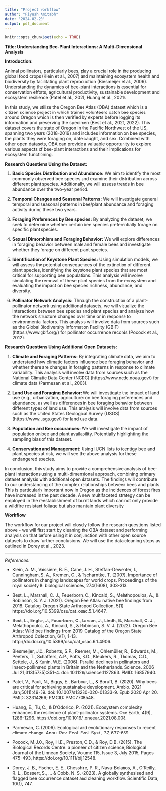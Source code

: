 ```yaml
---
title: "Project workflow"
author: "Piyush Amitabh"
date: '2024-02-20'
output: pdf_document
---
```


```r
knitr::opts_chunk$set(echo = TRUE)
```


**Title: Understanding Bee-Plant Interactions: A Multi-Dimensional Analysis**

**Introduction:**

Animal pollinators, particularly bees, play a crucial role in the producing global food crops (Klein et al., 2007) and maintaining ecosystem health and biodiversity by facilitating plant reproduction (Biesmeijer et al., 2006). Understanding the dynamics of bee-plant interactions is essential for conservation efforts, agricultural productivity, sustainable development and ecosystem resilience (Patel et al., 2021, Huang et al., 2021). 

In this study, we utilize the Oregon Bee Atlas (OBA) dataset which is a citizen science project in which trained volunteers catch bee species around Oregon which is then verified by experts before logging its information and preserving the specimen (Best et al., 2021, 2022). This dataset covers the state of Oregon in the Pacific Northwest of the US, spanning two years (2018-2019) and includes information on bee species, the plants they were foraging on, date caught, and sex. Combined with other open datasets, OBA can provide a valuable opportunity to explore various aspects of bee-plant interactions and their implications for ecosystem functioning.

**Research Questions Using the Dataset:**

1. **Basic Species Distribution and Abundance:** We aim to identify the most commonly observed bee species and examine their distribution across different plant species. Additionally, we will assess trends in bee abundance over the two-year period.

2. **Temporal Changes and Seasonal Patterns:** We will investigate general temporal and seasonal patterns in bee/plant abundance and foraging activity during these two years.

3. **Foraging Preferences by Bee species:** By analyzing the dataset, we seek to determine whether certain bee species preferentially forage on specific plant species.

4. **Sexual Dimorphism and Foraging Behavior:** We will explore differences in foraging behavior between male and female bees and investigate whether they forage on different plant species.

5. **Identification of Keystone Plant Species:** Using simulation models, we will assess the potential consequences of the extinction of different plant species, identifying the keystone plant species that are most critical for supporting bee populations. This analysis will involve simulating the removal of these plant species from the ecosystem and evaluating the impact on bee species richness, abundance, and diversity.

6. **Pollinator Network Analysis:** Through the construction of a plant-pollinator network using additional datasets, we will visualize the interactions between bee species and plant species and analyze how the network structure changes over time or in response to environmental factors. This analysis will involve data from sources such as the Global Biodiversity Information Facility (GBIF) (https://www.gbif.org/) for pollinator occurrence records (Pocock et al., 2012).

**Research Questions Using Additional Open Datasets:**

1. **Climate and Foraging Patterns:** By integrating climate data, we aim to understand how climatic factors influence bee foraging behavior and whether there are changes in foraging patterns in response to climate variability. This analysis will involve data from sources such as the National Climatic Data Center (NCDC) (https://www.ncdc.noaa.gov/) for climate data (Parmesan et al., 2003).

2. **Land Use and Foraging Behavior:** We will investigate the impact of land use (e.g., urbanization, agriculture) on bee foraging preferences and abundance, as well as differences in bee foraging behavior between different types of land use. This analysis will involve data from sources such as the United States Geological Survey (USGS) (https://www.usgs.gov/) for land use data.

3. **Population and Bee occurances:** We will investigate the impact of population on bee and plant availability. Potentially highlighting the sampling bias of this dataset.

4. **Conservation and Management:** Using IUCN lists to identigy bee and plant species at risk, we will see the above analysis for these endangered species. 

In conclusion, this study aims to provide a comprehensive analysis of bee-plant interactions using a multi-dimensional approach, combining primary dataset analysis with additional open datasets. The findings will contribute to our understanding of the complex relationships between bees and plants. This is particularly important now in Oregon as the incidences of forest fires have increased in the past decade. A new multifaceted strategy can be employed in the reestablishment of burnt lands which can not only provide a wildfire resistant foliage but also maintain plant diversity.

**Workflow**

The workflow for our project will closely follow the research questions listed above - we will first start by cleaning the OBA dataset and performing analysis on that before using it in conjunction with other open source datasets to draw further conclusions. We will use the data cleaning steps as outlined in Dorey et al., 2023.


---

*References:*

- Klein, A. M., Vaissière, B. E., Cane, J. H., Steffan-Dewenter, I., Cunningham, S. A., Kremen, C., & Tscharntke, T. (2007). Importance of pollinators in changing landscapes for world crops. Proceedings of the royal society B: biological sciences, 274(1608), 303-313.

- Best, L., Marshall, C. J., Feuerborn, C., Kincaid, S., Melathopoulos, A., & Robinson, S. V. J. (2021). Oregon Bee Atlas: native bee findings from 2018. Catalog: Oregon State Arthropod Collection, 5(1). https://doi.org/10.5399/osu/cat_osac.5.1.4647.

- Best, L., Engler, J., Feuerborn, C., Larsen, J., Lindh, B., Marshall, C. J., Melathopoulos, A., Kincaid, S., & Robinson, S. V. J. (2022). Oregon Bee Atlas: Wild bee findings from 2019. Catalog of the Oregon State Arthropod Collection, 6(1), 1-13. http://dx.doi.org/10.5399/osu/cat_osac.6.1.4906.

- Biesmeijer, J.C., Roberts, S.P., Reemer, M., Ohlemüller, R., Edwards, M., Peeters, T., Schaffers, A.P., Potts, S.G., Kleukers, R., Thomas, C.D., Settele, J., & Kunin, W.E. (2006). Parallel declines in pollinators and insect-pollinated plants in Britain and the Netherlands. Science. 2006 Jul 21;313(5785):351-4. doi: 10.1126/science.1127863. PMID: 16857940.

- Patel, V., Pauli, N., Biggs, E., Barbour, L., & Boruff, B. (2020). Why bees are critical for achieving sustainable development. Ambio. 2021 Jan;50(1):49-59. doi: 10.1007/s13280-020-01333-9. Epub 2020 Apr 20. PMID: 32314266; PMCID: PMC7708548.

- Huang, E., Tu, C., & D'Odorico, P. (2021). Ecosystem complexity enhances the resilience of plant-pollinator systems. One Earth, 4(9), 1286-1296. https://doi.org/10.1016/j.oneear.2021.08.008.

- Parmesan, C. (2006). Ecological and evolutionary responses to recent climate change. Annu. Rev. Ecol. Evol. Syst., 37, 637-669.

- Pocock, M.J.O., Roy, H.E., Preston, C.D., & Roy, D.B. (2015). The Biological Records Centre: a pioneer of citizen science, Biological Journal of the Linnean Society, Volume 115, Issue 3, July 2015, Pages 475–493, https://doi.org/10.1111/bij.12548.

- Dorey, J. B., Fischer, E. E., Chesshire, P. R., Nava-Bolaños, A., O’Reilly, R. L., Bossert, S., ... & Cobb, N. S. (2023). A globally synthesised and flagged bee occurrence dataset and cleaning workflow. Scientific Data, 10(1), 747.
